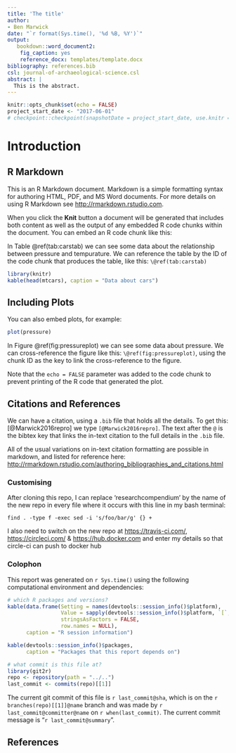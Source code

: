 ```yaml
---
title: 'The title'
author:
- Ben Marwick
date: "`r format(Sys.time(), '%d %B, %Y')`"
output:
   bookdown::word_document2:
    fig_caption: yes
    reference_docx: templates/template.docx
bibliography: references.bib
csl: journal-of-archaeological-science.csl
abstract: |
  This is the abstract.
---
```

```r
knitr::opts_chunk$set(echo = FALSE)
project_start_date <- "2017-06-01"
# checkpoint::checkpoint(snapshotDate = project_start_date, use.knitr = TRUE)
```

# Introduction

## R Markdown

This is an R Markdown document. Markdown is a simple formatting syntax for authoring HTML, PDF, and MS Word documents. For more details on using R Markdown see <http://rmarkdown.rstudio.com>.

When you click the **Knit** button a document will be generated that includes both content as well as the output of any embedded R code chunks within the document. You can embed an R code chunk like this:

In Table \@ref(tab:carstab) we can see some data about the relationship between pressure and tempurature. We can reference the table by the ID of the code chunk that produces the table, like this: `\@ref(tab:carstab)`

```r
library(knitr)
kable(head(mtcars), caption = "Data about cars")
```

## Including Plots

You can also embed plots, for example:

```r
plot(pressure)
```

In Figure \@ref(fig:pressureplot) we can see some data about pressure. We can cross-reference the figure like this: `\@ref(fig:pressureplot)`, using the chunk ID as the key to link the cross-reference to the figure. 

Note that the `echo = FALSE` parameter was added to the code chunk to prevent printing of the R code that generated the plot.

## Citations and References 

We can have a citation, using a `.bib` file that holds all the details. To get this: [@Marwick2016repro] we type `[@Marwick2016repro]`. The text after the `@` is the bibtex key that links the in-text citation to the full details in the `.bib` file.

All of the usual variations on in-text citation formatting are possible in markdown, and listed for reference here: <http://rmarkdown.rstudio.com/authoring_bibliographies_and_citations.html>

### Customising

After cloning this repo, I can replace 'researchcompendium' by the name of the new repo in every file where it occurs with this line in my bash terminal:

```
find . -type f -exec sed -i 's/foo/bar/g' {} +
```

I also need to switch on the new repo at <https://travis-ci.com/>, <https://circleci.com/> & <https://hub.docker.com> and enter my details so that circle-ci can push to docker hub


### Colophon

This report was generated on `r Sys.time()` using the following computational environment and dependencies:

```r
# which R packages and versions?
kable(data.frame(Setting = names(devtools::session_info()$platform),
                 Value = sapply(devtools::session_info()$platform, `[`, 1),
                 stringsAsFactors = FALSE,
                 row.names = NULL),
      caption = "R session information")
```



```r
kable(devtools::session_info()$packages,
      caption = "Packages that this report depends on")

# what commit is this file at?
library(git2r)
repo <- repository(path = "../..")
last_commit <- commits(repo)[[1]]
```

The current git commit of this file is `r last_commit@sha`, which is on the `r branches(repo)[[1]]@name` branch and was made by `r last_commit@committer@name` on `r when(last_commit)`. The current commit message is "`r last_commit@summary`".

##### 
<!-- This is a comment, to note that the five has symbols above will create a page break in the word document that is output from this document. This comment will not be visible in the word doc -->

## References 


 


